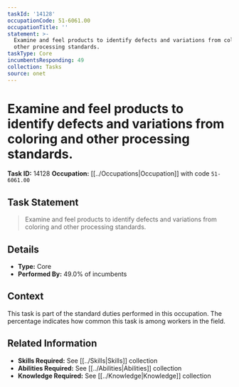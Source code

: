```yaml
---
taskId: '14128'
occupationCode: 51-6061.00
occupationTitle: ''
statement: >-
  Examine and feel products to identify defects and variations from coloring and
  other processing standards.
taskType: Core
incumbentsResponding: 49
collection: Tasks
source: onet
---
```

# Examine and feel products to identify defects and variations from coloring and other processing standards.

**Task ID:** 14128
**Occupation:** [[../Occupations|Occupation]] with code `51-6061.00`

## Task Statement

> Examine and feel products to identify defects and variations from coloring and other processing standards.

## Details

- **Type:** Core
- **Performed By:** 49.0% of incumbents

## Context

This task is part of the standard duties performed in this occupation. The percentage indicates how common this task is among workers in the field.

## Related Information

- **Skills Required:** See [[../Skills|Skills]] collection
- **Abilities Required:** See [[../Abilities|Abilities]] collection
- **Knowledge Required:** See [[../Knowledge|Knowledge]] collection
